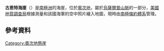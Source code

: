 {{coord|70|40|S|159|44|E|source:GNIS|display=title}}

'''古恩特海崖'''（{{lang-en|Guenter Bluff}}）是[[南極洲|南極洲]]的海崖，位於[[奧次地|奧次地]]，屬於[[烏薩爾普山脈|烏薩爾普山脈]]的一部分，[[美國地質調查局|美國地質調查局]]根據測量和該國海軍的空中照片繪入地圖，現時由[[南極條約體系|南極條約體系]]管理。

==參考資料==
{{cite gnis | type = antarid | id = 6122| name = Guenter Bluff | accessdate = 2012-05-10}}

{{DEFAULTSORT:Guenter Bluff}}
[[Category:奧次地懸崖|Category:奧次地懸崖]]


{{OatesLand-geo-stub}}